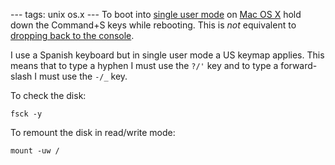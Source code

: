 ---
tags: unix os.x
---
To boot into [[single user mode]] on [[Mac OS X]] hold down the Command+S keys while rebooting. This is ''not'' equivalent to [[dropping back to the console]].

I use a Spanish keyboard but in single user mode a US keymap applies. This means that to type a hyphen I must use the <tt>?/'</tt> key and to type a forward-slash I must use the <tt>-/_</tt> key.

To check the disk:

<pre>fsck -y</pre>

To remount the disk in read/write mode:

<pre>mount -uw /</pre>
